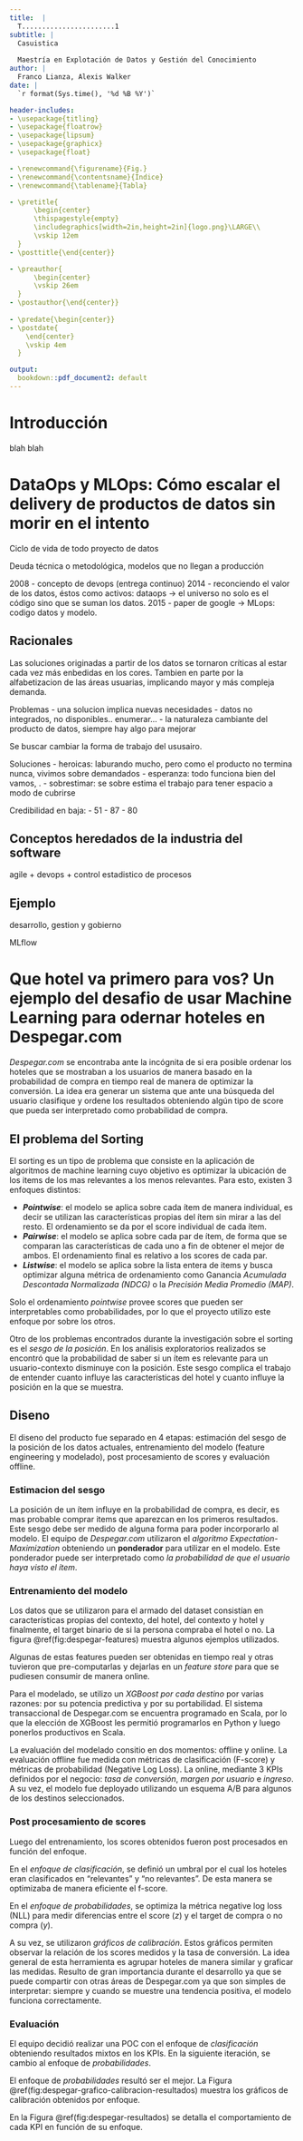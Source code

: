 ```yaml
---
title:  | 
  T.......................1
subtitle: |
  Casuistica
      
  Maestría en Explotación de Datos y Gestión del Conocimiento
author: |
  Franco Lianza, Alexis Walker
date: |
  `r format(Sys.time(), '%d %B %Y')`

header-includes:
- \usepackage{titling}
- \usepackage{floatrow}
- \usepackage{lipsum}
- \usepackage{graphicx}
- \usepackage{float}

- \renewcommand{\figurename}{Fig.}
- \renewcommand{\contentsname}{Índice}
- \renewcommand{\tablename}{Tabla}

- \pretitle{
      \begin{center}
      \thispagestyle{empty}
      \includegraphics[width=2in,height=2in]{logo.png}\LARGE\\
      \vskip 12em
  }
- \posttitle{\end{center}}

- \preauthor{
      \begin{center}
      \vskip 26em
  }
- \postauthor{\end{center}}
  
- \predate{\begin{center}}
- \postdate{
    \end{center}
    \vskip 4em
  }

output: 
  bookdown::pdf_document2: default
---
```


\thispagestyle{empty}
\newpage

\setlength{\parindent}{0em}
\setlength{\parskip}{0.5em}

# Introducción

blah blah

\newpage

# DataOps y MLOps: Cómo escalar el delivery de productos de datos sin morir en el intento

Ciclo de vida de todo proyecto de datos

Deuda técnica o metodológica, modelos que no llegan a producción

2008 - concepto de devops (entrega continuo)
2014 - reconciendo el valor de los datos, éstos como activos: dataops -> el universo no solo es el código sino que se suman los datos.
2015 - paper de google -> MLops: codigo datos y modelo.

## Racionales

Las soluciones originadas a partir de los datos se tornaron críticas al estar cada vez más enbedidas en los cores. Tambien en parte por la alfabetizacion de las áreas usuarias, implicando mayor y más compleja demanda.

Problemas
- una solucion implica nuevas necesidades
- datos no integrados, no disponibles.. enumerar...
- la naturaleza cambiante del producto de datos, siempre hay algo para mejorar 

Se buscar cambiar la forma de trabajo del ususairo. 

Soluciones
- heroicas: laburando mucho, pero como el producto no termina nunca, vivimos sobre demandados
- esperanza: todo funciona bien del vamos, .
- sobrestimar: se sobre estima el trabajo para tener espacio a modo de cubrirse

Credibilidad en baja:
- 51
- 87
- 80


## Conceptos heredados de la industria del software

agile + devops + control estadistico de procesos

## Ejemplo
desarrollo, gestion y gobierno 

MLflow

\newpage

# Que hotel va primero para vos? Un ejemplo del desafio de usar Machine Learning para odernar hoteles en Despegar.com

_Despegar.com_ se encontraba ante la incógnita de si era posible ordenar los hoteles que se mostraban a los usuarios de manera basado en la probabilidad de compra en tiempo real de manera de optimizar la conversión. La idea era generar un sistema que ante una búsqueda del usuario clasifique y ordene los resultados obteniendo algún tipo de score que pueda ser interpretado como probabilidad de compra.

## El problema del Sorting

El sorting es un tipo de problema que consiste en la aplicación de algoritmos de machine learning cuyo objetivo es optimizar la ubicación de los items de los mas relevantes a los menos relevantes. Para esto, existen 3 enfoques distintos: 

- **_Pointwise_**: el modelo se aplica sobre cada ítem de manera individual, es decir se utilizan las características propias del ítem sin mirar a las del resto. El ordenamiento se da por el score individual de cada ítem.
- **_Pairwise_**: el modelo se aplica sobre cada par de ítem, de forma que se comparan las características de cada uno a fin de obtener el mejor de ambos. El ordenamiento final es relativo a los scores de cada par.
- **_Listwise_**: el modelo se aplica sobre la lista entera de items y busca optimizar alguna métrica de ordenamiento como Ganancia _Acumulada Descontada Normalizada (NDCG)_ o la _Precisión Media Promedio (MAP)_.

Solo el ordenamiento _pointwise_ provee scores que pueden ser interpretables como probabilidades, por lo que el proyecto utilizo este enfoque por sobre los otros.

Otro de los problemas encontrados durante la investigación sobre el sorting es el _sesgo de la posición_. En los análisis exploratorios realizados se encontró que la probabilidad de saber si un ítem es relevante para un usuario-contexto disminuye con la posición. Este sesgo complica el trabajo de entender cuanto influye las características del hotel y cuanto influye la posición en la que se muestra.

## Diseno

El diseno del producto fue separado en 4 etapas: estimación del sesgo de la posición de los datos actuales, entrenamiento del modelo (feature engineering y modelado), post procesamiento de scores y evaluación offline.

### Estimacion del sesgo

La posición de un ítem influye en la probabilidad de compra, es decir, es mas probable comprar items que aparezcan en los primeros resultados. Este sesgo debe ser medido de alguna forma para poder incorporarlo al modelo. El equipo de _Despegar.com_ utilizaron el _algoritmo Expectation-Maximization_ obteniendo un **ponderador** para utilizar en el modelo. Este ponderador puede ser interpretado como _la probabilidad de que el usuario haya visto el ítem_.

### Entrenamiento del modelo

Los datos que se utilizaron para el armado del dataset consistían en características propias del contexto, del hotel, del contexto y hotel y finalmente, el target binario de si la persona compraba el hotel o no. La figura \@ref(fig:despegar-features) muestra algunos ejemplos utilizados.

\begin{figure}[H]
    \centering
    \includegraphics[width=\textwidth]{despegar/features.png}
    \caption{Features utilizados}
    \label{fig:despegar-features}
\end{figure}

Algunas de estas features pueden ser obtenidas en tiempo real y otras tuvieron que pre-computarlas y dejarlas en un _feature store_ para que se pudiesen consumir de manera online.

Para el modelado, se utilizo un _XGBoost por cada destino_ por varias razones: por su potencia predictiva y por su portabilidad. El sistema transaccional de Despegar.com se encuentra programado en Scala, por lo que la elección de XGBoost les permitió programarlos en Python y luego ponerlos productivos en Scala.

La evaluación del modelado consitio en dos momentos: offline y online. La evaluación offline fue medida con métricas de clasificación (F-score) y métricas de probabilidad (Negative Log Loss). La online, mediante 3 KPIs definidos por el negocio: _tasa de conversión_, _margen por usuario_ e _ingreso_. A su vez, el modelo fue deployado utilizando un esquema A/B para algunos de los destinos seleccionados.

### Post procesamiento de scores

Luego del entrenamiento, los scores obtenidos fueron post procesados en función del enfoque.

En el _enfoque de clasificación_, se definió un umbral por el cual los hoteles eran clasificados en "relevantes" y "no relevantes". De esta manera se optimizaba de manera eficiente el f-score.

\begin{figure}[H]
    \centering
    \includegraphics[width=0.8\textwidth]{despegar/enfoque_clasificacion.png}
    \caption{Enfoque de Clasificacion}
    \label{fig:despegar-enfoque-clasificacion}
\end{figure}

En el _enfoque de probabilidades_, se optimiza la métrica negative log loss (NLL) para medir diferencias entre el score ($z$) y el target de compra o no compra ($y$).

\begin{equation}
  NLL = \sum_{i=-1}^{+N} y_i + \log z_i + (1 - y_i) \log (1 - z_i)
  (\#eq:despegar-nll)
\end{equation}

A su vez, se utilizaron _gráficos de calibración_. Estos gráficos permiten observar la relación de los scores medidos y la tasa de conversión. La idea general de esta herramienta es agrupar hoteles de manera similar y graficar las medidas. Resulto de gran importancia durante el desarrollo ya que se puede compartir con otras áreas de Despegar.com ya que son simples de interpretar: siempre y cuando se muestre una tendencia positiva, el modelo funciona correctamente.

\begin{figure}[H]
    \centering
    \includegraphics[width=0.5\textwidth]{despegar/grafico_calibracion.png}
    \caption{Grafico de Calibración.}
    \label{fig:despegar-grafico-calibracion}
\end{figure}

### Evaluación

El equipo decidió realizar una POC con el enfoque de _clasificación_ obteniendo resultados mixtos en los KPIs. En la siguiente iteración, se cambio al enfoque de _probabilidades_.

El enfoque de _probabilidades_ resultó ser el mejor. La Figura \@ref(fig:despegar-grafico-calibracion-resultados) muestra los gráficos de calibración obtenidos por enfoque.

\begin{figure}[H]
    \centering
    \includegraphics[width=\textwidth]{despegar/grafico_calibracion_resultados.png}
    \caption{Graficos de calibración obtenidos por enfoque.}
    \label{fig:despegar-grafico-calibracion-resultados}
\end{figure}

En la Figura \@ref(fig:despegar-resultados) se detalla el comportamiento de cada KPI en función de su enfoque.

\begin{figure}[H]
    \centering
    \includegraphics[width=0.7\textwidth]{despegar/resultados.png}
    \caption{Resultados obtenidos por enfoque.}
    \label{fig:despegar-resultados}
\end{figure}
